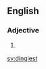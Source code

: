 ==English==

===Adjective===
{{head|en|adjective superlative form}}

# {{en-superlative of|dingy}}

[[sv:dingiest]]